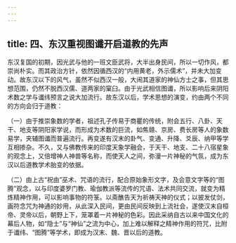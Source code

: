 ```yaml
---
---
---
```

title: 四、东汉重视图谶开启道教的先声
---




东汉复国的初期，因光武与他的一班文臣武将，大半出身民间，所以一切作风，都崇尚朴实。而其政治方针，依然因循西汉的“内用黄老，外示儒术”，并未大加变动。故东汉以下的风气，虽然不似西汉一般，大闹其道家的神仙方士之事，但其思想范围，仍然不脱西汉儒、道两家的窠臼。由于光武相信图谶，所以影响后来阴阳术数之学与谶纬预言之说大加流行。故东汉以后，学术思想的演变，约由两个不同的方向会归于道教：

（一）由于推崇象数的学者，祖述孔子传易于商瞿的传统，附会五行、八卦、天干、地支等阴阳家学说，而形成为术数的巨流，如焦赣、京房、费长房等人的象数易学，夹辅图谶而普遍流行。再变遂有汉末的卦气、变通、升降、爻辰、纳甲等学互相掺杂。不久，又与佛教传来的印度天象学融会，于天干、地支、二十八宿星象的观念上，又倍增神人神兽等名称，而使天人之间，弥漫一片神秘的气氛，成为东汉以后道教学术胎变的依据。

（二）由上古“祝由”巫术、咒语的流行，配合原始象形文字，及会意文字等的“图腾”观念，以与印度婆罗门教、瑜伽教派等流传的咒语、法术共同交流，就变为精炼精神作用，可以影响事物的符箓。以斋醮告天为祈祷天神的仪式；以披发仗剑，画符念咒为神通的妙用，从此深入民间，更由民间反映到上流社会，遂使汉末自桓帝、灵帝以后，朝野上下，笼罩着一片神秘的色彩。因此采纳自古以来中国文化的幕后人物，如“隐士”与“神仙”之流为中心，加上难以解释之精神作用的符咒，比附于谶纬、“图腾”等学术，即成为汉末、魏、晋以后的道教。